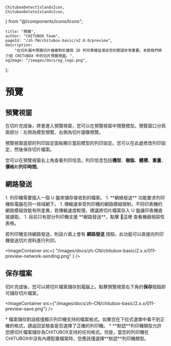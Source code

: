 	ChituboxDetectIslandsIcon,
	ChituboxDeleteIslandsIcon,
} from "@/components/icons/Icons";

	title: "預覽",
	author: "CHITUBOX Team",
	pageId: "/zh-TW/chitubox-basic/v2.0.0/preview",
	description:
		"在切片器中預覽切片檔案對於確保 3D 列印準確並滿足您的期望非常重要。本節我們將介紹 CHITUBOX 中的切片預覽視窗。",
	ogImage: "/images/docs/og_logo.png",
};

# 預覽

## 預覽視窗

在切片完成後，將會進入預覽視窗，您可以在預覽視窗中預覽模型。預覽窗口分爲兩部分：左側為模型預覽，右側為切片圖像預覽。

預覽視窗底部的列印設定面板顯示當前模型的列印設定。您可以在此處修改列印設定，然後保存切片檔案。

您可以在預覽視窗右上角查看列印信息。列印信息包括**機型**、**樹脂**、**體積**、**重量**、**價格**和**列印時間**。

## 網路發送

<Admonition type="note" title="注意">
	1. 列印機需要插入一個 U 盤來儲存接收到的檔案。
	1. **網絡發送** 功能要求列印機和電腦在同一局域網下。
	1. 傳輸速率受列印機的網路模組限制，不同印表機的網路模組效能有所差異，若傳輸速度較慢，建議將切片檔案存入 U 盤讓印表機直接讀取。
	1. 目前只有部分列印機支援 **網路發送**，點擊 <SpanA href="https://wkhvloo2kw.feishu.cn/docx/W9XedDtuqoHK2IxsicvccQthngf">📃這裡</SpanA> 查看機器相容性表格。
</Admonition>

若列印機支持網路發送，則該介面上會有 **網路發送** 按鈕，此功能可以直接向列印機發送切片資料進行列印。

<ImageContainer
	src={
		"/images/docs/zh-CN/chitubox-basic/2.x.x/011-preview-network-sending.png"
	}
/>

## 保存檔案

切片完成後，您可以將切片檔案儲存到電腦上。點擊預覽視窗右下角的**保存**按鈕即可儲存切片檔案。

<ImageContainer
	src={"/images/docs/zh-CN/chitubox-basic/2.x.x/011-preview-save.png"}
/>

<Admonition type="note" title="注意">
    * 檔案儲存對話框僅顯示列印機支持的檔案格式。如果您在下拉式選單中看不到正確的格式，請返回並檢查是否選擇了正確的列印機。
    * **默認**列印機類型允許您將切片檔案儲存為CHITUBOX支持的任何格式。但是，當您的列印機在CHITUBOX中沒有內建配置檔案時，您應該僅選擇**默認**列印機類型。
</Admonition>

